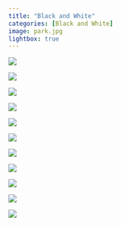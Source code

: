 ```yaml
---
title: "Black and White"
categories: [Black and White]
image: park.jpg
lightbox: true
---
```


::: {layout="[1,1]"}
![](images/IMG_3713_01.jpg){group="B&W"}

![](images/IMG_4207.jpg){group="B&W"}

![](images/park.JPG){group="B&W"}

![](images/IMG_3646.jpg){group="B&W"}

![](images/IMG_4112.jpg){group="B&W"}

![](images/IMG_4183.jpg){group="B&W"}

![](images/IMG_3642.jpg){group="B&W"}

![](images/IMG_4241.jpg){group="B&W"}

![](images/IMG_4085.jpg){group="B&W"}

![](images/IMG_1732_01.jpg){group="B&W"}
:::

![](images/IMG_3667.jpg){group="B&W"}

```{=html}
<style>
p {text-indent: 0px}
</style>
```
